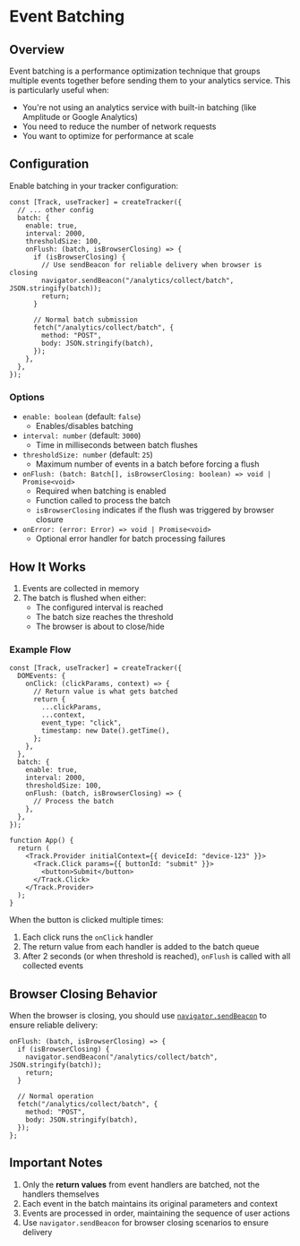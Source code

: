 # Event Batching

## Overview

Event batching is a performance optimization technique that groups multiple events together before sending them to your analytics service. This is particularly useful when:

- You're not using an analytics service with built-in batching (like Amplitude or Google Analytics)
- You need to reduce the number of network requests
- You want to optimize for performance at scale

## Configuration

Enable batching in your tracker configuration:

```tsx
const [Track, useTracker] = createTracker({
  // ... other config
  batch: {
    enable: true,
    interval: 2000,
    thresholdSize: 100,
    onFlush: (batch, isBrowserClosing) => {
      if (isBrowserClosing) {
        // Use sendBeacon for reliable delivery when browser is closing
        navigator.sendBeacon("/analytics/collect/batch", JSON.stringify(batch));
        return;
      }

      // Normal batch submission
      fetch("/analytics/collect/batch", {
        method: "POST",
        body: JSON.stringify(batch),
      });
    },
  },
});
```

### Options

- `enable: boolean` (default: `false`)
  - Enables/disables batching
- `interval: number` (default: `3000`)
  - Time in milliseconds between batch flushes
- `thresholdSize: number` (default: `25`)
  - Maximum number of events in a batch before forcing a flush
- `onFlush: (batch: Batch[], isBrowserClosing: boolean) => void | Promise<void>`
  - Required when batching is enabled
  - Function called to process the batch
  - `isBrowserClosing` indicates if the flush was triggered by browser closure
- `onError: (error: Error) => void | Promise<void>`
  - Optional error handler for batch processing failures

## How It Works

1. Events are collected in memory
2. The batch is flushed when either:
   - The configured interval is reached
   - The batch size reaches the threshold
   - The browser is about to close/hide

### Example Flow

```tsx
const [Track, useTracker] = createTracker({
  DOMEvents: {
    onClick: (clickParams, context) => {
      // Return value is what gets batched
      return {
        ...clickParams,
        ...context,
        event_type: "click",
        timestamp: new Date().getTime(),
      };
    },
  },
  batch: {
    enable: true,
    interval: 2000,
    thresholdSize: 100,
    onFlush: (batch, isBrowserClosing) => {
      // Process the batch
    },
  },
});

function App() {
  return (
    <Track.Provider initialContext={{ deviceId: "device-123" }}>
      <Track.Click params={{ buttonId: "submit" }}>
        <button>Submit</button>
      </Track.Click>
    </Track.Provider>
  );
}
```

When the button is clicked multiple times:

1. Each click runs the `onClick` handler
2. The return value from each handler is added to the batch queue
3. After 2 seconds (or when threshold is reached), `onFlush` is called with all collected events

## Browser Closing Behavior

When the browser is closing, you should use [`navigator.sendBeacon`](https://developer.mozilla.org/en-US/docs/Web/API/Navigator/sendBeacon) to ensure reliable delivery:

```tsx
onFlush: (batch, isBrowserClosing) => {
  if (isBrowserClosing) {
    navigator.sendBeacon("/analytics/collect/batch", JSON.stringify(batch));
    return;
  }

  // Normal operation
  fetch("/analytics/collect/batch", {
    method: "POST",
    body: JSON.stringify(batch),
  });
};
```

## Important Notes

1. Only the **return values** from event handlers are batched, not the handlers themselves
2. Each event in the batch maintains its original parameters and context
3. Events are processed in order, maintaining the sequence of user actions
4. Use `navigator.sendBeacon` for browser closing scenarios to ensure delivery
